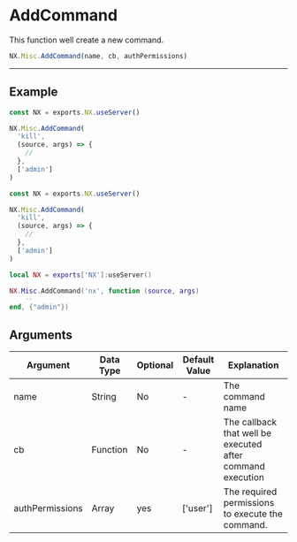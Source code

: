 
# AddCommand

This function well create a new command.

```typescript
NX.Misc.AddCommand(name, cb, authPermissions)
```

---

## Example

<Tabs>
<TabItem value="ts" label="TypeScript">

```typescript title="/rc/server/commands/commands.servcice.ts"
const NX = exports.NX.useServer()

NX.Misc.AddCommand(
  'kill',
  (source, args) => {
    //
  },
  ['admin']
)
```

</TabItem>
<TabItem value="js" label="JavaScript">

```js title="/rc/server/commands/commands.servcice.ts"
const NX = exports.NX.useServer()

NX.Misc.AddCommand(
  'kill',
  (source, args) => {
    //
  },
  ['admin']
)
```

</TabItem>
<TabItem value="lua" label="Lua">

```lua title="/rc/server/commands/commands.servcice.ts"
local NX = exports['NX']:useServer()

NX.Misc.AddCommand('nx', function (source, args)
    --
end, {"admin"})
```

</TabItem>
</Tabs>

## Arguments

| Argument        | Data Type | Optional | Default Value | Explanation                                                |
| --------------- | --------- | -------- | ------------- | ---------------------------------------------------------- |
| name            | String    | No       | -             | The command name                                           |
| cb              | Function  | No       | -             | The callback that well be executed after command execution |
| authPermissions | Array     | yes      | ['user']      | The required permissions to execute the command.           |

